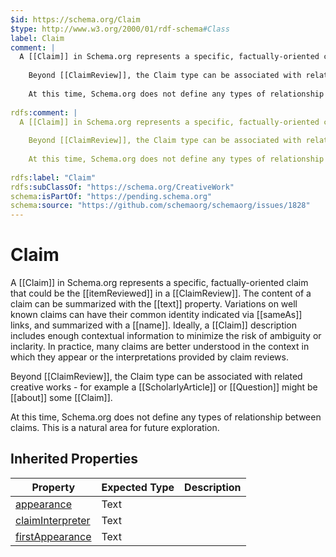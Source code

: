 ```yaml
---
$id: https://schema.org/Claim
$type: http://www.w3.org/2000/01/rdf-schema#Class
label: Claim
comment: |
  A [[Claim]] in Schema.org represents a specific, factually-oriented claim that could be the [[itemReviewed]] in a [[ClaimReview]]. The content of a claim can be summarized with the [[text]] property. Variations on well known claims can have their common identity indicated via [[sameAs]] links, and summarized with a [[name]]. Ideally, a [[Claim]] description includes enough contextual information to minimize the risk of ambiguity or inclarity. In practice, many claims are better understood in the context in which they appear or the interpretations provided by claim reviews.
  
    Beyond [[ClaimReview]], the Claim type can be associated with related creative works - for example a [[ScholarlyArticle]] or [[Question]] might be [[about]] some [[Claim]].
  
    At this time, Schema.org does not define any types of relationship between claims. This is a natural area for future exploration.
    
rdfs:comment: |
  A [[Claim]] in Schema.org represents a specific, factually-oriented claim that could be the [[itemReviewed]] in a [[ClaimReview]]. The content of a claim can be summarized with the [[text]] property. Variations on well known claims can have their common identity indicated via [[sameAs]] links, and summarized with a [[name]]. Ideally, a [[Claim]] description includes enough contextual information to minimize the risk of ambiguity or inclarity. In practice, many claims are better understood in the context in which they appear or the interpretations provided by claim reviews.
  
    Beyond [[ClaimReview]], the Claim type can be associated with related creative works - for example a [[ScholarlyArticle]] or [[Question]] might be [[about]] some [[Claim]].
  
    At this time, Schema.org does not define any types of relationship between claims. This is a natural area for future exploration.
    
rdfs:label: "Claim"
rdfs:subClassOf: "https://schema.org/CreativeWork"
schema:isPartOf: "https://pending.schema.org"
schema:source: "https://github.com/schemaorg/schemaorg/issues/1828"
---
```


# Claim

A [[Claim]] in Schema.org represents a specific, factually-oriented claim that could be the [[itemReviewed]] in a [[ClaimReview]]. The content of a claim can be summarized with the [[text]] property. Variations on well known claims can have their common identity indicated via [[sameAs]] links, and summarized with a [[name]]. Ideally, a [[Claim]] description includes enough contextual information to minimize the risk of ambiguity or inclarity. In practice, many claims are better understood in the context in which they appear or the interpretations provided by claim reviews.

  Beyond [[ClaimReview]], the Claim type can be associated with related creative works - for example a [[ScholarlyArticle]] or [[Question]] might be [[about]] some [[Claim]].

  At this time, Schema.org does not define any types of relationship between claims. This is a natural area for future exploration.
  

## Inherited Properties

| Property | Expected Type | Description |
| --- | --- | --- |
| [appearance](https://schema.org/appearance) | Text |  |
| [claimInterpreter](https://schema.org/claimInterpreter) | Text |  |
| [firstAppearance](https://schema.org/firstAppearance) | Text |  |
